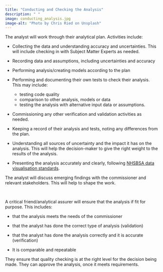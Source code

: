 ```yaml
---
title: "Conducting and Checking the Analysis"
description: " "
image: conducting_analysis.jpg
image-alt: "Photo by Chris Ried on Unsplash"
---
```


The analyst will work through their analytical plan. Activities include:  

-	Collecting the data and understanding accuracy and uncertainties. This will include checking in with Subject Matter Experts as needed.

-	Recording data and assumptions, including uncertainties and accuracy

-	Performing analysis/creating models according to the plan

-	Performing and documenting their own tests to check their analysis. This may include: 

    * testing code quality  
    *	comparison to other analysis, models or data
    *	testing the analysis with alternative input data or assumptions.
 
-	Commissioning any other verification and validation activities as needed. 

-	Keeping a record of their analysis and tests, noting any differences from the plan.

-	Understanding all sources of uncertainty and the impact it has on the analysis. This
will help the decision-maker to give the right weight to the results of the analysis.

- Presenting the analysis accurately and clearly, following [NHSBSA data visualisation standards](https://nhsbsa.github.io/nhsbsa-digital-playbook/data/data-visualisation/).

The analyst will discuss emerging findings with the commissioner and relevant stakeholders. This will help to shape the work.

::: {.callout-note title="Conducting Analysis Assurance" appearance="minimal" icon=false}
<br>

A critical friend/analytical assurer will ensure that the analysis if fit for purpose. This includes:

-	that the analysis meets the needs of the commissioner

-	that the analyst has done the correct type of analysis (validation)

-	that the analyst has done the analysis correctly and it is accurate (verification)

-	It is comparable and repeatable

They ensure that quality checking is at the right level for the decision being made. They can approve the analysis, once it meets requirements.

:::